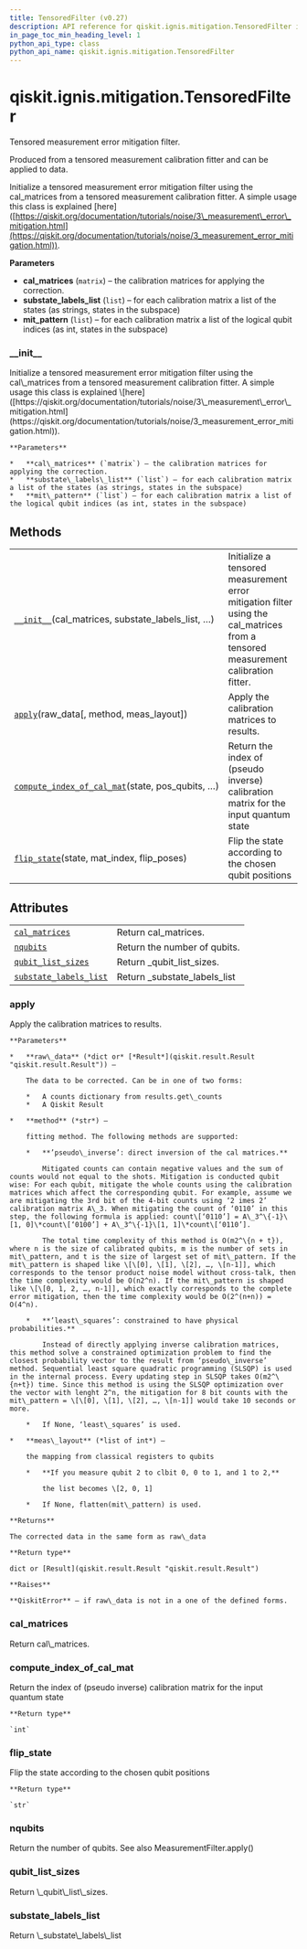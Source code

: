 ```yaml
---
title: TensoredFilter (v0.27)
description: API reference for qiskit.ignis.mitigation.TensoredFilter in qiskit v0.27
in_page_toc_min_heading_level: 1
python_api_type: class
python_api_name: qiskit.ignis.mitigation.TensoredFilter
---
```


<span id="qiskit-ignis-mitigation-tensoredfilter" />

# qiskit.ignis.mitigation.TensoredFilter

<Class id="qiskit.ignis.mitigation.TensoredFilter" isDedicatedPage={true} github="https://github.com/qiskit-community/qiskit-ignis/tree/stable/0.6/qiskit/ignis/mitigation/measurement/filters.py" signature="TensoredFilter(cal_matrices, substate_labels_list, mit_pattern)" modifiers="class">
  Tensored measurement error mitigation filter.

  Produced from a tensored measurement calibration fitter and can be applied to data.

  Initialize a tensored measurement error mitigation filter using the cal\_matrices from a tensored measurement calibration fitter. A simple usage this class is explained \[here] ([https://qiskit.org/documentation/tutorials/noise/3\_measurement\_error\_mitigation.html](https://qiskit.org/documentation/tutorials/noise/3_measurement_error_mitigation.html)).

  **Parameters**

  *   **cal\_matrices** (`matrix`) – the calibration matrices for applying the correction.
  *   **substate\_labels\_list** (`list`) – for each calibration matrix a list of the states (as strings, states in the subspace)
  *   **mit\_pattern** (`list`) – for each calibration matrix a list of the logical qubit indices (as int, states in the subspace)

  ### \_\_init\_\_

  <Function id="qiskit.ignis.mitigation.TensoredFilter.__init__" signature="__init__(cal_matrices, substate_labels_list, mit_pattern)">
    Initialize a tensored measurement error mitigation filter using the cal\_matrices from a tensored measurement calibration fitter. A simple usage this class is explained \[here] ([https://qiskit.org/documentation/tutorials/noise/3\_measurement\_error\_mitigation.html](https://qiskit.org/documentation/tutorials/noise/3_measurement_error_mitigation.html)).

    **Parameters**

    *   **cal\_matrices** (`matrix`) – the calibration matrices for applying the correction.
    *   **substate\_labels\_list** (`list`) – for each calibration matrix a list of the states (as strings, states in the subspace)
    *   **mit\_pattern** (`list`) – for each calibration matrix a list of the logical qubit indices (as int, states in the subspace)
  </Function>

  ## Methods

  |                                                                                                                                                                                         |                                                                                                                                   |
  | --------------------------------------------------------------------------------------------------------------------------------------------------------------------------------------- | --------------------------------------------------------------------------------------------------------------------------------- |
  | [`__init__`](#qiskit.ignis.mitigation.TensoredFilter.__init__ "qiskit.ignis.mitigation.TensoredFilter.__init__")(cal\_matrices, substate\_labels\_list, …)                              | Initialize a tensored measurement error mitigation filter using the cal\_matrices from a tensored measurement calibration fitter. |
  | [`apply`](#qiskit.ignis.mitigation.TensoredFilter.apply "qiskit.ignis.mitigation.TensoredFilter.apply")(raw\_data\[, method, meas\_layout])                                             | Apply the calibration matrices to results.                                                                                        |
  | [`compute_index_of_cal_mat`](#qiskit.ignis.mitigation.TensoredFilter.compute_index_of_cal_mat "qiskit.ignis.mitigation.TensoredFilter.compute_index_of_cal_mat")(state, pos\_qubits, …) | Return the index of (pseudo inverse) calibration matrix for the input quantum state                                               |
  | [`flip_state`](#qiskit.ignis.mitigation.TensoredFilter.flip_state "qiskit.ignis.mitigation.TensoredFilter.flip_state")(state, mat\_index, flip\_poses)                                  | Flip the state according to the chosen qubit positions                                                                            |

  ## Attributes

  |                                                                                                                                                      |                                 |
  | ---------------------------------------------------------------------------------------------------------------------------------------------------- | ------------------------------- |
  | [`cal_matrices`](#qiskit.ignis.mitigation.TensoredFilter.cal_matrices "qiskit.ignis.mitigation.TensoredFilter.cal_matrices")                         | Return cal\_matrices.           |
  | [`nqubits`](#qiskit.ignis.mitigation.TensoredFilter.nqubits "qiskit.ignis.mitigation.TensoredFilter.nqubits")                                        | Return the number of qubits.    |
  | [`qubit_list_sizes`](#qiskit.ignis.mitigation.TensoredFilter.qubit_list_sizes "qiskit.ignis.mitigation.TensoredFilter.qubit_list_sizes")             | Return \_qubit\_list\_sizes.    |
  | [`substate_labels_list`](#qiskit.ignis.mitigation.TensoredFilter.substate_labels_list "qiskit.ignis.mitigation.TensoredFilter.substate_labels_list") | Return \_substate\_labels\_list |

  ### apply

  <Function id="qiskit.ignis.mitigation.TensoredFilter.apply" signature="apply(raw_data, method='least_squares', meas_layout=None)">
    Apply the calibration matrices to results.

    **Parameters**

    *   **raw\_data** (*dict or* [*Result*](qiskit.result.Result "qiskit.result.Result")) –

        The data to be corrected. Can be in one of two forms:

        *   A counts dictionary from results.get\_counts
        *   A Qiskit Result

    *   **method** (*str*) –

        fitting method. The following methods are supported:

        *   **’pseudo\_inverse’: direct inversion of the cal matrices.**

            Mitigated counts can contain negative values and the sum of counts would not equal to the shots. Mitigation is conducted qubit wise: For each qubit, mitigate the whole counts using the calibration matrices which affect the corresponding qubit. For example, assume we are mitigating the 3rd bit of the 4-bit counts using ‘2 imes 2’ calibration matrix A\_3. When mitigating the count of ‘0110’ in this step, the following formula is applied: count\[‘0110’] = A\_3^\{-1}\[1, 0]\*count\[‘0100’] + A\_3^\{-1}\[1, 1]\*count\[‘0110’].

            The total time complexity of this method is O(m2^\{n + t}), where n is the size of calibrated qubits, m is the number of sets in mit\_pattern, and t is the size of largest set of mit\_pattern. If the mit\_pattern is shaped like \[\[0], \[1], \[2], …, \[n-1]], which corresponds to the tensor product noise model without cross-talk, then the time complexity would be O(n2^n). If the mit\_pattern is shaped like \[\[0, 1, 2, …, n-1]], which exactly corresponds to the complete error mitigation, then the time complexity would be O(2^(n+n)) = O(4^n).

        *   **’least\_squares’: constrained to have physical probabilities.**

            Instead of directly applying inverse calibration matrices, this method solve a constrained optimization problem to find the closest probability vector to the result from ‘pseudo\_inverse’ method. Sequential least square quadratic programming (SLSQP) is used in the internal process. Every updating step in SLSQP takes O(m2^\{n+t}) time. Since this method is using the SLSQP optimization over the vector with lenght 2^n, the mitigation for 8 bit counts with the mit\_pattern = \[\[0], \[1], \[2], …, \[n-1]] would take 10 seconds or more.

        *   If None, ‘least\_squares’ is used.

    *   **meas\_layout** (*list of int*) –

        the mapping from classical registers to qubits

        *   **If you measure qubit 2 to clbit 0, 0 to 1, and 1 to 2,**

            the list becomes \[2, 0, 1]

        *   If None, flatten(mit\_pattern) is used.

    **Returns**

    The corrected data in the same form as raw\_data

    **Return type**

    dict or [Result](qiskit.result.Result "qiskit.result.Result")

    **Raises**

    **QiskitError** – if raw\_data is not in a one of the defined forms.
  </Function>

  ### cal\_matrices

  <Attribute id="qiskit.ignis.mitigation.TensoredFilter.cal_matrices">
    Return cal\_matrices.
  </Attribute>

  ### compute\_index\_of\_cal\_mat

  <Function id="qiskit.ignis.mitigation.TensoredFilter.compute_index_of_cal_mat" signature="compute_index_of_cal_mat(state, pos_qubits, indices)">
    Return the index of (pseudo inverse) calibration matrix for the input quantum state

    **Return type**

    `int`
  </Function>

  ### flip\_state

  <Function id="qiskit.ignis.mitigation.TensoredFilter.flip_state" signature="flip_state(state, mat_index, flip_poses)">
    Flip the state according to the chosen qubit positions

    **Return type**

    `str`
  </Function>

  ### nqubits

  <Attribute id="qiskit.ignis.mitigation.TensoredFilter.nqubits">
    Return the number of qubits. See also MeasurementFilter.apply()
  </Attribute>

  ### qubit\_list\_sizes

  <Attribute id="qiskit.ignis.mitigation.TensoredFilter.qubit_list_sizes">
    Return \_qubit\_list\_sizes.
  </Attribute>

  ### substate\_labels\_list

  <Attribute id="qiskit.ignis.mitigation.TensoredFilter.substate_labels_list">
    Return \_substate\_labels\_list
  </Attribute>
</Class>

